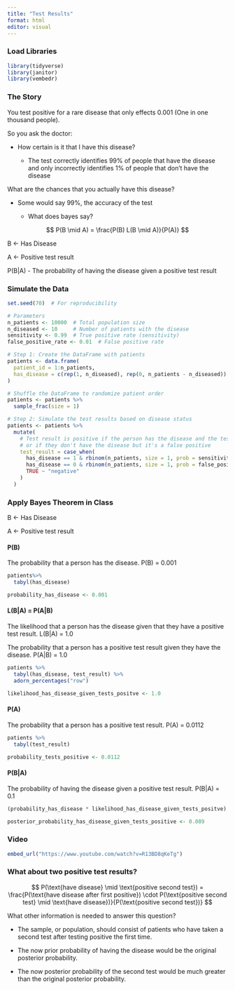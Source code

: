 ```yaml
---
title: "Test Results"
format: html
editor: visual
---
```


### Load Libraries

```r
library(tidyverse)
library(janitor)
library(vembedr)
```

### The Story

You test positive for a rare disease that only effects 0.001 (One in one thousand people).

So you ask the doctor:

-   How certain is it that I have this disease?

    -   The test correctly identifies 99% of people that have the disease and only incorrectly identifies 1% of people that don't have the disease

What are the chances that you actually have this disease?

-   Some would say 99%, the accuracy of the test

    -   What does bayes say?

$$
P(B \mid A) = \frac{P(B) L(B \mid A)}{P(A)} 
$$

B \<- Has Disease

A \<- Positive test result

P(B\|A) - The probability of having the disease given a positive test result

### Simulate the Data

```r

set.seed(70)  # For reproducibility

# Parameters
n_patients <- 10000  # Total population size
n_diseased <- 10     # Number of patients with the disease
sensitivity <- 0.99  # True positive rate (sensitivity)
false_positive_rate <- 0.01  # False positive rate

# Step 1: Create the DataFrame with patients
patients <- data.frame(
  patient_id = 1:n_patients,
  has_disease = c(rep(1, n_diseased), rep(0, n_patients - n_diseased))  # 10 with the disease, rest without
)

# Shuffle the DataFrame to randomize patient order
patients <- patients %>%
  sample_frac(size = 1)

# Step 2: Simulate the test results based on disease status
patients <- patients %>%
  mutate(
    # Test result is positive if the person has the disease and the test is sensitive,
    # or if they don't have the disease but it's a false positive
    test_result = case_when(
      has_disease == 1 & rbinom(n_patients, size = 1, prob = sensitivity) == 1 ~ "positive",
      has_disease == 0 & rbinom(n_patients, size = 1, prob = false_positive_rate) == 1 ~ "positive",
      TRUE ~ "negative"
    )
  )
```

### Apply Bayes Theorem in Class

B \<- Has Disease

A \<- Positive test result

#### P(B)

The probability that a person has the disease. P(B) = 0.001

```r
patients%>% 
  tabyl(has_disease)
```

```r
probability_has_disease <- 0.001
```

#### L(B\|A) = P(A\|B)

The likelihood that a person has the disease given that they have a positive test result. L(B\|A) = 1.0

The probability that a person has a positive test result given they have the disease. P(A\|B) = 1.0

```r
patients %>% 
  tabyl(has_disease, test_result) %>% 
  adorn_percentages("row")
```

```r
likelihood_has_disease_given_tests_positve <- 1.0
```

#### P(A)

The probability that a person has a positive test result. P(A) = 0.0112

```r
patients %>% 
  tabyl(test_result)
```

```r
probability_tests_positive <- 0.0112
```

#### P(B\|A)

The probability of having the disease given a positive test result. P(B\|A) = 0.1

```r
(probability_has_disease * likelihood_has_disease_given_tests_positve) / probability_tests_positive
```

```r
posterior_probability_has_disease_given_tests_positive <- 0.089
```

### Video

```r
embed_url("https://www.youtube.com/watch?v=R13BD8qKeTg")
```

### What about two positive test results?

$$
P(\text{have disease} \mid \text{positive second test}) = \frac{P(\text{have disease after first positive}) \cdot P(\text{positive second test} \mid \text{have disease})}{P(\text{positive second test})}
$$

What other information is needed to answer this question?

-   The sample, or population, should consist of patients who have taken a second test after testing positive the first time.

-   The now prior probability of having the disease would be the original posterior probability.

-   The now posterior probability of the second test would be much greater than the original posterior probability.
